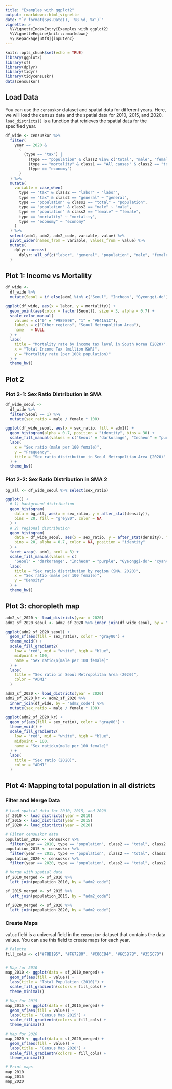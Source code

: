 ```yaml
---
title: "Examples with ggplot2"
output: rmarkdown::html_vignette
date: "`r format(Sys.Date(), '%B %d, %Y')`"
vignette: >
  %\VignetteIndexEntry{Examples with ggplot2} 
  %\VignetteEngine{knitr::rmarkdown}
  %\usepackage[utf8]{inputenc}
---
```


```r
knitr::opts_chunk$set(echo = TRUE)
library(ggplot2)
library(sf)
library(dplyr)
library(tidyr)
library(tidycensuskr)
data(censuskor)
```


## Load Data

You can use the `censuskor` dataset and spatial data for different years. Here, we will load the census data and the spatial data for 2010, 2015, and 2020. `load_districts()` is a function that retrieves the spatial data for the specified year.

```r
df_wide <- censuskor %>%
  filter(
    year == 2020 &
      (
        (type == "tax") |
          (type == "population" & class2 %in% c("total", "male", "female")) |
          (type == "mortality" & class1 == "All causes" & class2 == "total") |
          (type == "economy")
      )
  ) %>%
  mutate(
    variable = case_when(
      type == "tax" & class2 == "labor" ~ "labor",
      type == "tax" & class2 == "general" ~ "general",
      type == "population" & class2 == "total" ~ "population",
      type == "population" & class2 == "male" ~ "male",
      type == "population" & class2 == "female" ~ "female",
      type == "mortality" ~ "mortality",
      type == "economy" ~ "economy"
    )
  ) %>%
  select(adm1, adm2, adm2_code, variable, value) %>%
  pivot_wider(names_from = variable, values_from = value) %>%
  mutate(
    dplyr::across(
      dplyr::all_of(c("labor", "general", "population", "male", "female", "mortality", "economy")), ~as.numeric(.x))
  )
```



## Plot 1: Income vs Mortality
```r
df_wide <-
  df_wide %>%
  mutate(Seoul = if_else(adm1 %in% c("Seoul", "Incheon", "Gyeonggi-do"), 1L, 0L))

ggplot(df_wide, aes(x = labor, y = mortality)) +
  geom_point(aes(color = factor(Seoul)), size = 3, alpha = 0.7) +
  scale_color_manual(
    values = c("0" = "#9E9E9E", "1" = "#E41A1C"),
    labels = c("Other regions", "Seoul Metropolitan Area"),
    name   = NULL
  ) +
  labs(
    title = "Mortality rate by income tax level in South Korea (2020)",
    x = "Total Income Tax (million KWR)",
    y = "Mortality rate (per 100k population)"
  ) +
  theme_bw()

```

## Plot 2
### Plot 2-1: Sex Ratio Distribution in SMA 
```r
df_wide_seoul <-
  df_wide %>%
  filter(Seoul == 1) %>% 
  mutate(sex_ratio = male / female * 100)

ggplot(df_wide_seoul, aes(x = sex_ratio, fill = adm1)) +
  geom_histogram(alpha = 0.7, position = "identity", bins = 30) +
  scale_fill_manual(values = c("Seoul" = "darkorange", "Incheon" = "purple", "Gyeonggi-do"="cyan4")) +
  labs(
    x = "Sex ratio (male per 100 female)",
    y = "Frequency",
    title = "Sex ratio distribution in Seoul Metropolitan Area (2020)"
  ) +
  theme_bw()

```

### Plot 2-2: Sex Ratio Distribution in SMA 2
```r

bg_all <- df_wide_seoul %>% select(sex_ratio)

ggplot() +
  # 1) background distribution
  geom_histogram(
    data = bg_all, aes(x = sex_ratio, y = after_stat(density)),
    bins = 20, fill = "grey80", color = NA
  ) +
  # 2) regional distribution
  geom_histogram(
    data = df_wide_seoul, aes(x = sex_ratio, y = after_stat(density), fill = adm1),
    bins = 20, alpha = 0.7, color = NA, position = "identity"
  ) +
  facet_wrap(~ adm1, ncol = 3) +
  scale_fill_manual(values = c(
    "Seoul" = "darkorange", "Incheon" = "purple", "Gyeonggi-do"= "cyan4")) +
  labs(
    title = "Sex ratio distribution by region (SMA, 2020)",
    x = "Sex ratio (male per 100 female)",
    y = "Density"
  ) +
  theme_bw()
```


## Plot 3: choropleth map

```r
adm2_sf_2020 <- load_districts(year = 2020)
adm2_sf_2020_seoul <- adm2_sf_2020 %>% inner_join(df_wide_seoul, by = "adm2_code")

ggplot(adm2_sf_2020_seoul) +
  geom_sf(aes(fill = sex_ratio), color = "gray80") +
  theme_void() +
  scale_fill_gradient2(
    low = "red", mid = "white", high = "blue", 
    midpoint = 100, 
    name = "Sex ratio\n(male per 100 female)"
  ) +
  labs(
    title = "Sex ratio in Seoul Metropolitan Area (2020)",
    color = "ADM1"
  )
```


```r
adm2_sf_2020 <- load_districts(year = 2020)
adm2_sf_2020_kr <- adm2_sf_2020 %>%
  inner_join(df_wide, by = "adm2_code") %>% 
  mutate(sex_ratio = male / female * 100)

ggplot(adm2_sf_2020_kr) +
  geom_sf(aes(fill = sex_ratio), color = "gray80") +
  theme_void() +
  scale_fill_gradient2(
    low = "red", mid = "white", high = "blue", 
    midpoint = 100, 
    name = "Sex ratio\n(male per 100 female)"
  ) +
  labs(
    title = "Sex ratio (2020)",
    color = "ADM1"
  )
```

## Plot 4: Mapping total population in all districts

### Filter and Merge Data

```r

# Load spatial data for 2010, 2015, and 2020
sf_2010 <- load_districts(year = 2010)
sf_2015 <- load_districts(year = 2015)
sf_2020 <- load_districts(year = 2020)
```


```r
# Filter censuskor data
population_2010 <- censuskor %>%
  filter(year == 2010, type == "population", class2 == "total", class2 == "total")
population_2015 <- censuskor %>%
  filter(year == 2015, type == "population", class2 == "total", class2 == "total")
population_2020 <- censuskor %>%
  filter(year == 2020, type == "population", class2 == "total", class2 == "total")

# Merge with spatial data
sf_2010_merged <- sf_2010 %>%
  left_join(population_2010, by = "adm2_code")

sf_2015_merged <- sf_2015 %>%
  left_join(population_2015, by = "adm2_code")

sf_2020_merged <- sf_2020 %>%
  left_join(population_2020, by = "adm2_code")
```

### Create Maps

`value` field is a universal field in the `censuskor` dataset that contains the data values. You can use this field to create maps for each year.

```r
# Palette
fill_cols <- c("#F8B195", "#F67280", "#C06C84", "#6C5B7B", "#355C7D")


# Map for 2010
map_2010 <- ggplot(data = sf_2010_merged) +
  geom_sf(aes(fill = value)) +
  labs(title = "Total Population (2010)") +
  scale_fill_gradientn(colors = fill_cols) +
  theme_minimal()

# Map for 2015
map_2015 <- ggplot(data = sf_2015_merged) +
  geom_sf(aes(fill = value)) +
  labs(title = "Census Map 2015") +
  scale_fill_gradientn(colors = fill_cols) +
  theme_minimal()

# Map for 2020
map_2020 <- ggplot(data = sf_2020_merged) +
  geom_sf(aes(fill = value)) +
  labs(title = "Census Map 2020") +
  scale_fill_gradientn(colors = fill_cols) +
  theme_minimal()

# Print maps
map_2010
map_2015
map_2020
```
